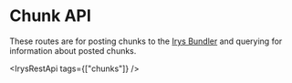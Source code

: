 
# Chunk API

These routes are for posting chunks to the [Irys Bundler](/build/d/features/bundlers) and querying for information about posted chunks. 

<IrysRestApi tags={["chunks"]} />
